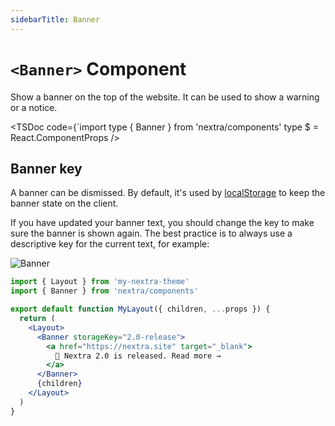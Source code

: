 ```yaml
---
sidebarTitle: Banner
---
```




# `<Banner>` Component

Show a banner on the top of the website. It can be used to show a warning or a
notice.

<TSDoc
  code={`import type { Banner } from 'nextra/components'
type $ = React.ComponentProps<typeof Banner>
/>

## Banner key

A banner can be dismissed. By default, it's used by
[localStorage](https://developer.mozilla.org/en-US/docs/Web/API/Window/localStorage)
to keep the banner state on the client.

If you have updated your banner text, you should change the key to make sure the
banner is shown again. The best practice is to always use a descriptive key for
the current text, for example:

![Banner](/assets/docs/banner.png)

```jsx filename="app/layout.jsx" {7-11}
import { Layout } from 'my-nextra-theme'
import { Banner } from 'nextra/components'

export default function MyLayout({ children, ...props }) {
  return (
    <Layout>
      <Banner storageKey="2.0-release">
        <a href="https://nextra.site" target="_blank">
          🎉 Nextra 2.0 is released. Read more →
        </a>
      </Banner>
      {children}
    </Layout>
  )
}
```
